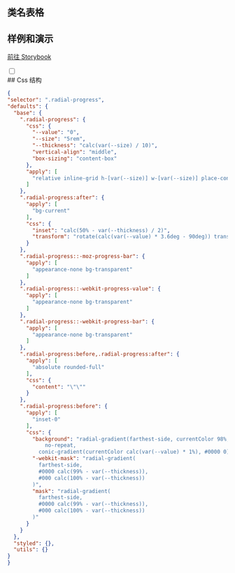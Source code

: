 
## 类名表格

<CssTable name="radial-progress" />

## 样例和演示

[前往 Storybook](https://story.ui.icebreaker.top/?path=/docs/feedback-radial-progress--docs)

<div className="collapse">
<input type="checkbox" /> 
<div class="collapse-title px-0">
## Css 结构
</div>
<div class="collapse-content"> 

```json
{
"selector": ".radial-progress",
"defaults": {
  "base": {
    ".radial-progress": {
      "css": {
        "--value": "0",
        "--size": "5rem",
        "--thickness": "calc(var(--size) / 10)",
        "vertical-align": "middle",
        "box-sizing": "content-box"
      },
      "apply": [
        "relative inline-grid h-[var(--size)] w-[var(--size)] place-content-center rounded-full bg-transparent"
      ]
    },
    ".radial-progress:after": {
      "apply": [
        "bg-current"
      ],
      "css": {
        "inset": "calc(50% - var(--thickness) / 2)",
        "transform": "rotate(calc(var(--value) * 3.6deg - 90deg)) translate(calc(var(--size) / 2 - 50%))"
      }
    },
    ".radial-progress::-moz-progress-bar": {
      "apply": [
        "appearance-none bg-transparent"
      ]
    },
    ".radial-progress::-webkit-progress-value": {
      "apply": [
        "appearance-none bg-transparent"
      ]
    },
    ".radial-progress::-webkit-progress-bar": {
      "apply": [
        "appearance-none bg-transparent"
      ]
    },
    ".radial-progress:before,.radial-progress:after": {
      "apply": [
        "absolute rounded-full"
      ],
      "css": {
        "content": "\"\""
      }
    },
    ".radial-progress:before": {
      "apply": [
        "inset-0"
      ],
      "css": {
        "background": "radial-gradient(farthest-side, currentColor 98%, #0000) top/var(--thickness) var(--thickness)
            no-repeat,
          conic-gradient(currentColor calc(var(--value) * 1%), #0000 0)",
        "-webkit-mask": "radial-gradient(
          farthest-side,
          #0000 calc(99% - var(--thickness)),
          #000 calc(100% - var(--thickness))
        )",
        "mask": "radial-gradient(
          farthest-side,
          #0000 calc(99% - var(--thickness)),
          #000 calc(100% - var(--thickness))
        )"
      }
    }
  },
  "styled": {},
  "utils": {}
}
}
```

</div>
</div>
